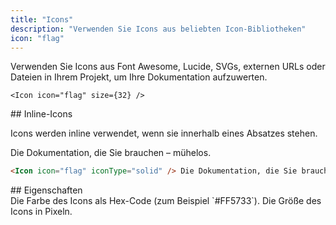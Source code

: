 ```yaml
---
title: "Icons"
description: "Verwenden Sie Icons aus beliebten Icon-Bibliotheken"
icon: "flag"
---
```



Verwenden Sie Icons aus Font Awesome, Lucide, SVGs, externen URLs oder Dateien in Ihrem Projekt, um Ihre Dokumentation aufzuwerten.

<Icon icon="flag" size={32} />

```mdx Icon example
<Icon icon="flag" size={32} />
```

<div id="inline-icons">
  ## Inline-Icons
</div>

Icons werden inline verwendet, wenn sie innerhalb eines Absatzes stehen.

<Icon icon="flag" iconType="solid" /> Die Dokumentation, die Sie brauchen – mühelos.

```markdown Inline-Icon-Beispiel
<Icon icon="flag" iconType="solid" /> Die Dokumentation, die Sie brauchen – mühelos.
```

<div id="properties">
  ## Eigenschaften
</div>

<IconsRequired />

<ResponseField name="color" type="string">
  Die Farbe des Icons als Hex-Code (zum Beispiel `#FF5733`).
</ResponseField>

<ResponseField name="size" type="number">
  Die Größe des Icons in Pixeln.
</ResponseField>
